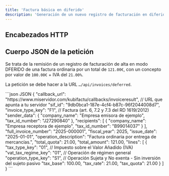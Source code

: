 ```yaml
---
title: 'Factura básica en diferido'
description: 'Generación de un nuevo registro de facturación en diferido'
---
```



## Encabezados HTTP

<ClientDefaultHeaders />

## Cuerpo JSON de la petición

Se trata de la remisión de un registro de facturación de alta en modo DFERIDO de una factura ordinaria por un total de `121.00€`, con un concepto por valor de `100.00€` + IVA del `21.00%`.

La petición se debe hacer a la URL `…/api/invoices/deferred`.

<CodeGroup>
```json JSON
{
  "callback_url": "https://www.miservidor.com/kubifactu/callbacks/invoiceresult", // URL que apunta a tu servidor
  "sif_id": "9db0bca1-187e-4cf4-b87c-96f2044008d7",
  "invoice_type_key": "F1", // Factura (art. 6, 7.2 y 7.3 del RD 1619/2012)
  "sender_data": {
    "company_name": "Empresa emisora de ejemplo",
    "tax_id_number": "J27290840"
  },
  "recipients": [
    {
      "company_name": "Empresa receptora de ejemplo",
      "tax_id_number": "B99014037"
    }
  ],
  "full_invoice_number": "2025-000001",
  "fiscal_year": 2025,
  "issue_date": "2025-01-01",
  "operation_description": "Factura ordinaria por entrega de mercancías.",
  "total_quota": 21.00,
  "total_amount": 121.00,
  "lines": [
    {
      "tax_type_key": "01", // Impuesto sobre el Valor Añadido (IVA)
      "vat_tax_regime_key": "01", // Operación de régimen general
      "operation_type_key": "S1", // Operación Sujeta y No exenta - Sin inversión del sujeto pasivo
      "tax_base": 100.00,
      "tax_rate": 21.00,
      "tax_quota": 21.00
    }
  ]
}
```
</CodeGroup>
